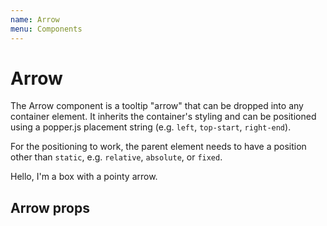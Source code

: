 ```yaml
---
name: Arrow
menu: Components
---
```




# Arrow

The Arrow component is a tooltip "arrow" that can be dropped into any container element. It inherits the container's styling and can be positioned using a popper.js placement string (e.g. `left`, `top-start`, `right-end`).

For the positioning to work, the parent element needs to have a position other than `static`, e.g. `relative`, `absolute`, or `fixed`.

<Playground>
	<Box
		position="relative"
		width={250}
		p="s"
		style={{
			backgroundColor: 'dodgerblue',
			color: 'white',
			border: '3px solid darkslateblue',
			borderRadius: 6,
		}}
	>
		Hello, I'm a box with a pointy arrow.
		<Arrow placement="top-end" distanceFromEdge={20} size={10} />
	</Box>
</Playground>

## Arrow props

<Props of={Arrow} />
